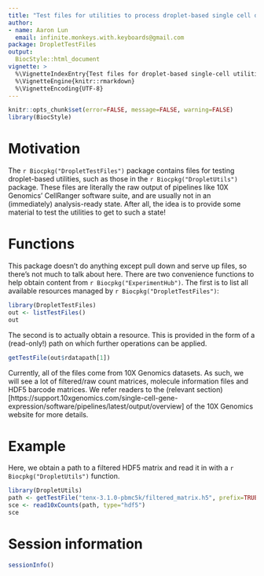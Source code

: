 ```yaml
---
title: "Test files for utilities to process droplet-based single cell data"
author: 
- name: Aaron Lun
  email: infinite.monkeys.with.keyboards@gmail.com
package: DropletTestFiles 
output:
  BiocStyle::html_document
vignette: >
  %\VignetteIndexEntry{Test files for droplet-based single-cell utilities}
  %\VignetteEngine{knitr::rmarkdown}
  %\VignetteEncoding{UTF-8}
---
```


```r
knitr::opts_chunk$set(error=FALSE, message=FALSE, warning=FALSE)
library(BiocStyle)
```

# Motivation 

The `r Biocpkg("DropletTestFiles")` package contains files for testing droplet-based utilities,
such as those in the `r Biocpkg("DropletUtils")` package.
These files are literally the raw output of pipelines like 10X Genomics' CellRanger software suite,
and are usually not in an (immediately) analysis-ready state.
After all, the idea is to provide some material to test the utilities to get to such a state!

# Functions

This package doesn't do anything except pull down and serve up files, so there's not much to talk about here.
There are two convenience functions to help obtain content from `r Biocpkg("ExperimentHub")`.
The first is to list all available resources managed by `r Biocpkg("DropletTestFiles")`:

```r
library(DropletTestFiles)
out <- listTestFiles()
out
```

The second is to actually obtain a resource.
This is provided in the form of a (read-only!) path on which further operations can be applied.

```r
getTestFile(out$rdatapath[1])
```

Currently, all of the files come from 10X Genomics datasets.
As such, we will see a lot of filtered/raw count matrices, molecule information files and HDF5 barcode matrices.
We refer readers to the (relevant section)[https://support.10xgenomics.com/single-cell-gene-expression/software/pipelines/latest/output/overview] of the 10X Genomics website for more details.

# Example 

Here, we obtain a path to a filtered HDF5 matrix and read it in with a `r Biocpkg("DropletUtils")` function.

```r
library(DropletUtils)
path <- getTestFile("tenx-3.1.0-pbmc5k/filtered_matrix.h5", prefix=TRUE)
sce <- read10xCounts(path, type="hdf5")
sce
```

# Session information {-}

```r
sessionInfo()
```
